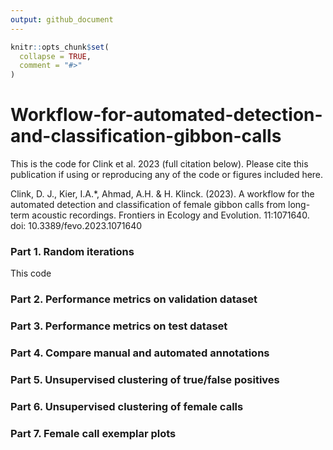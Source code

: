 ```yaml
---
output: github_document
---
```


<!-- README.md is generated from README.Rmd. Please edit that file -->

```r
knitr::opts_chunk$set(
  collapse = TRUE,
  comment = "#>"
)
```

# Workflow-for-automated-detection-and-classification-gibbon-calls

This is the code for Clink et al. 2023 (full citation below). Please cite this publication if using or reproducing any of the code or figures included here.


Clink, D. J., Kier, I.A.*, Ahmad, A.H. & H. Klinck. (2023). A workflow for the automated detection and classification of female gibbon calls from long-term acoustic recordings. Frontiers in Ecology and Evolution. 11:1071640. doi: 10.3389/fevo.2023.1071640

### Part 1. Random iterations
This code 

### Part 2. Performance metrics on validation dataset

### Part 3. Performance metrics on test dataset

### Part 4. Compare manual and automated annotations

### Part 5. Unsupervised clustering of true/false positives

### Part 6. Unsupervised clustering of female calls

### Part 7. Female call exemplar plots




```r

```



